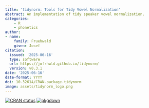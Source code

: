 ```yaml
---
title: 'tidynorm: Tools for Tidy Vowel Normalization'
abstract: An implementation of tidy speaker vowel normalization.
categories:
    - R
    - phonetics
author:
- name:
    family: Fruehwald
    given: Josef
citation:
  issued: '2025-06-16'
  type: software
  url: https://jofrhwld.github.io/tidynorm/
  version: v0.3.1
date: '2025-06-16'
date-format: YYYY
doi: 10.32614/CRAN.package.tidynorm
image: assets/tidynorm_logo.png
---
```


[![CRAN status](https://www.r-pkg.org/badges/version/tidynorm)](https://CRAN.R-project.org/package=tidynorm) [![pkgdown](https://github.com/JoFrhwld/tidynorm/actions/workflows/pkgdown.yaml/badge.svg)](https://jofrhwld.github.io/tidynorm/)